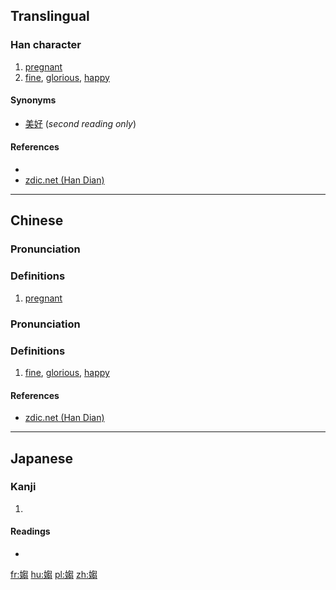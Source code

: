==Translingual==

===Han character===
{{Han char|rn=38|rad=女|as=10|sn=13|four=4742<sub>7</sub>|canj=女心山山 (VPUU)|ids=⿰[[女]][[芻]]}}

# [[pregnant]]
# [[fine]], [[glorious]], [[happy]]

====Synonyms====
* [[美好]] (''second reading only'')

====References====
* {{Han ref|kx=0267.370|dkj=06566|dj=0535.210|hdz=21072.180|uh=5AB0|ud=23216|bh=DCFA|bd=56570}}
*[http://www.zdic.net/zd/zi/ZdicE5ZdicAAZdicB0.htm zdic.net (Han Dian)]

----

==Chinese==
{{zh-hanzi-box|㛀|[[媰]]}}

===Pronunciation===
{{zh-pron
|m=chú
|c=co4
|mc=y
|oc=y
|ma=
|cat=a
}}

===Definitions===

# [[pregnant]]

===Pronunciation===
{{zh-pron
|m=zòu
|c=zau1
|mc=
|oc=
|ma=
|cat=a
}}

===Definitions===

# [[fine]], [[glorious]], [[happy]]

====References====
*[http://www.zdic.net/zd/zi/ZdicE5ZdicAAZdicB0.htm zdic.net (Han Dian)]

----

==Japanese==

===Kanji===
{{ja-kanji|grade=|rs=女10}}

# {{defn|lang=ja|sort=女10}}

====Readings====
* {{ja-readings|on=[[しう]] (shiu), [[す]] (su), [[しゅ]] (shu), [[じゅ]] (ju)|kun=[[はらむ]] (haramu), [[みめよい]] (mimeyoi), [[やもめ]] (yamome)}}

[[fr:媰]]
[[hu:媰]]
[[pl:媰]]
[[zh:媰]]